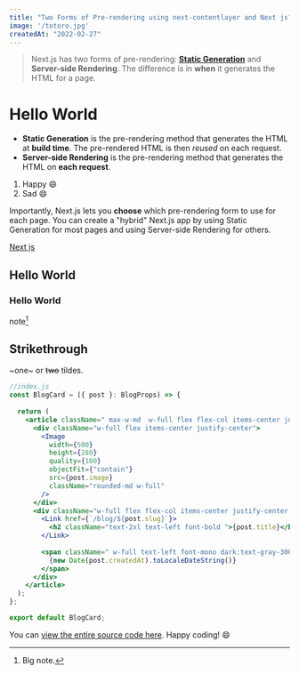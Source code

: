 ```yaml
---
title: "Two Forms of Pre-rendering using next-contentlayer and Next js??"
image: '/totoro.jpg'
createdAt: "2022-02-27"
---
```


> Next.js has two forms of pre-rendering: [**Static Generation**](http://next.org) and **Server-side Rendering**. The difference is in **when** it generates the HTML for a page.


# Hello World
- **Static Generation** is the pre-rendering method that generates the HTML at **build time**. The pre-rendered HTML is then _reused_ on each request.
- **Server-side Rendering** is the pre-rendering method that generates the HTML on **each request**.

1. Happy 😄
2. Sad 😄

Importantly, Next.js lets you **choose** which pre-rendering form to use for each page. You can create a "hybrid" Next.js app by using Static Generation for most pages and using Server-side Rendering for others.

[Next js](https://nextjs.org)
## Hello World
### Hello World

 note[^1]

[^1]: Big note.


## Strikethrough

~one~ or ~~two~~ tildes.


```jsx
//index.js
const BlogCard = ({ post }: BlogProps) => {
  
  return (
    <article className=" max-w-md  w-full flex flex-col items-center justify-center gap-y-2 overflow-hidden ">
      <div className="w-full flex items-center justify-center">
        <Image
          width={500}
          height={280}
          quality={100}
          objectFit={"contain"}
          src={post.image}
          className="rounded-md w-full"
        />
      </div>
      <div className="w-full flex flex-col items-center justify-center gap-y-1.5">
        <Link href={`/blog/${post.slug}`}>
          <h2 className="text-2xl text-left font-bold ">{post.title}</h2>
        </Link>
    
        <span className=" w-full text-left font-mono dark:text-gray-300">
          {new Date(post.createdAt).toLocaleDateString()}
        </span>
      </div>
    </article>
  );
};

export default BlogCard;
```
You can [view the entire source code here](https://github.com/leerob/youtube-to-mp3). Happy coding! 😄